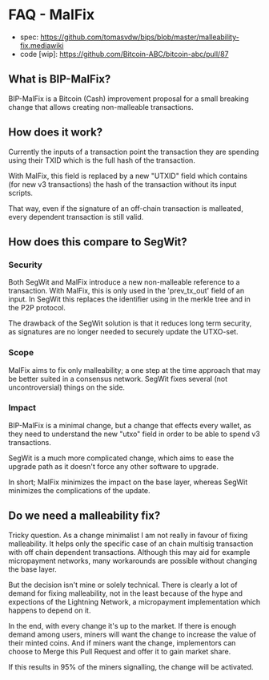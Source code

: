 =FAQ - MalFix=

* spec: https://github.com/tomasvdw/bips/blob/master/malleability-fix.mediawiki
* code [wip]: https://github.com/Bitcoin-ABC/bitcoin-abc/pull/87

==What is BIP-MalFix?==

BIP-MalFix is a Bitcoin (Cash) improvement proposal for a small breaking change
that allows creating non-malleable transactions.

==How does it work?==

Currently the inputs of a transaction point the transaction they are spending
using their TXID which is the full hash of the transaction. 

With MalFix, this field is replaced by a new "UTXID" field which contains (for 
new v3 transactions) the hash of the transaction without its input scripts. 

That way, even if the signature of an off-chain transaction is malleated, 
every dependent transaction is still valid.

==How does this compare to SegWit?==

===Security===

Both SegWit and MalFix introduce a new non-malleable reference to a
transaction. With MalFix, this is only used in the 'prev_tx_out' field of 
an input. In SegWit this replaces the identifier using in the merkle tree
and in the P2P protocol.

The drawback of the SegWit solution is that it reduces long term security,
as signatures are no longer needed to securely update the UTXO-set. 

===Scope===

MalFix aims to fix only malleability; a one step at the time approach that
may be better suited in a consensus network. SegWit fixes several 
(not uncontroversial) things on the side.

===Impact===

BIP-MalFix is a minimal change, but a change that effects every wallet, as 
they need to understand the new "utxo" field in order to be able to
spend v3 transactions.

SegWit is a much more complicated change, which aims to ease the upgrade path
as it doesn't force any other software to upgrade.

In short; MalFix minimizes the impact on the base layer, whereas SegWit 
minimizes the complications of the update.

==Do we need a malleability fix?==

Tricky question. As a change minimalist I am not really in favour of fixing 
malleability. It helps only the specific case of an chain multisig transaction
with off chain dependent transactions. Although this may aid for example micropayment networks, many workarounds are possible without changing the 
base layer.

But the decision isn't mine or solely technical. There is clearly a lot
of demand for fixing malleability, not in the least because of the hype and
expections of the Lightning Network, a micropayment implementation which
happens to depend on it.

In the end, with every change it's up to the market. If there is enough 
demand among users, miners will want the change to increase the value
of their minted coins. And if miners want the change, implementors can
choose to Merge this Pull Request and offer it to gain market share.

If this results in 95% of the miners signalling, the change will be activated.

